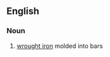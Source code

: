 ==English==

===Noun===
{{wikipedia}}
{{en-noun|sg=[[bar]] [[iron]]|-}}

# [[Wrought iron|wrought iron]] molded into bars